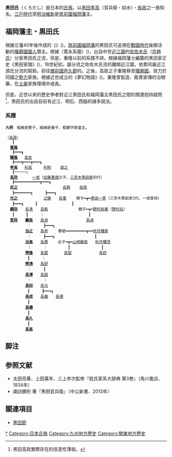 {{japanese|image=Kuroda Fuji (No background and Black color drawing).svg|japanese=黒田氏|kana=くろだし|romaji=Kuroda-shi}}

'''黒田氏'''（くろだし）是日本的[[氏族|氏族]]。以[[黑田孝高|黑田孝高]]（官兵衛・如水）・[[黑田長政|長政]]之一族知名。[[江戶時代|江戶時代]]至[[明治維新|明治維新]]是[[筑前國|筑前國]][[福岡藩|福岡藩]]主。

== 福岡藩主・黒田氏 ==
根據立藩40年後作成的《{{link-ja|寛永諸家系圖傳|寛永諸家系図伝}}》({{lang-ja|『寛永諸家系図伝』}})，[[筑前國|筑前國]][[福岡藩|福岡藩]]的黑田氏可追溯在[[戰國時代_(日本)|戰國時代]]後期活動的[[播磨國|播磨國]][[國人眾|國人]]領主{{link-ja|黑田重隆|黒田重隆}}。根據〈寛永系圖〉({{lang-ja|『寛永系図』}})，出自中世[[近江國|近江國]]的[[佐佐木氏|佐佐木氏]]（[[京極氏|京極氏]]）分家黑田氏之流，但是，重隆以前的系譜不詳。根據福岡藩士{{link-ja|貝原益軒|貝原益軒}}編纂的黑田家正史《黑田家譜》({{lang-ja|『黒田家譜』}})，16世紀初，屬{{link-ja|近江源氏|近江源氏}}分流之佐佐木氏流的{{link-ja|黑田高政 (戰國時代)|黒田高政 (戦国時代)|高政}}離開近江國，依靠同屬近江源氏分流的{{link-ja|加地氏|加地氏}}幫助，前往[[備前國|備前國]][[邑久郡|邑久郡]]的{{link-ja|長船町福岡|長船町福岡|福岡}}。之後，高政之子重隆移至[[播磨國|播磨國]]，效力於同國之[[豪族|勢力]]家族{{link-ja|小寺氏|小寺氏}}。根據近世成立的《夢幻物語》({{lang-ja|『夢幻物語』}})，重隆曾製造、販賣家傳的治眼藥，在[[土豪_(日本)|土豪]]家族環境中成長。

但是，近世以來的歷史學者對近江黑田氏和福岡藩主黑田氏之間的關連抱持疑問<ref>黑田高政實際存在的信憑性薄弱。</ref>，黑田氏的出自目前有近江、明石、西脇的諸多說法。

=== 系譜 ===
 '''凡例'''　粗線是實子、細線是養子、粗體字是當主。

 （[[黑田高政_(戰國時代)|高政]]）
    ┃
   '''[[黑田重隆|重隆]]'''
    ┣━━━┓
   '''[[黑田職隆|職隆]]'''   [[小寺休夢|高友]]
    ┣━━━┳━━━┳━━━┓
   '''[[黑田孝高|孝高]]'''   [[黑田利高|利高]]     [[黑田利則|利則]]    [[黑田直之|直之]]
    ┠─────┐
   '''[[黑田長政|長政]]'''  　　 [[黑田一成|一成]]（[[加藤重德|加藤重德]]之子、[[三奈木黑田家|三奈木黑田家]]初代）
    ┣━━━━━━━━━━━┳━━━┓
   '''[[黑田忠之|忠之]]'''                 　 [[黑田長興|長興]]    [[黑田高政_(東蓮寺藩主)|高政]]
    ┣━━━━━━━┓　　  ┣━━━┓
   '''[[黑田光之|光之]]'''　　        [[黑田之勝|之勝]]　　[[黑田長重|長重]]　　 勝子━┳━[[黑田一貫|黑田一貫]]（三奈木黑田家3代、一成曾孫）
    ┣━━━┓　　　┃　　　　　　　　　┃
   '''[[黑田綱政|綱政]]'''　　[[黑田長清|長清]]　　[[黑田長軌|長軌]]　　　　　　　　鶴子━┳━[[野村祐春|野村祐春]]（[[福岡藩|野村氏]]）
    ┃　　　┃　 　 ｜　　　　　　　　　　　 ┃
   '''[[黑田宣政|宣政]]'''　　'''[[黑田繼高|繼高]]'''　　[[黑田長貞|長貞]]　　　　　　　　　　[[黑田長貞|長貞]] 
   　　　　 ｜　 　 ┣━━━┓
   　　　　'''[[黑田治之|治之]]'''　　[[黑田長邦|長邦]]　　 春姫━━━━━━━━━┳━━[[秋月種美|秋月種美]]
   　　　　 ｜　 　 ┣━━━┓　　　　　　　　    ┃
   　　　　'''[[黑田治高|治高]]'''　　[[黑田長惠|長惠]]　　 此子━┳━[[山崎義俊|山崎義俊]]　　[[秋月種茂|秋月種茂]]
   　　　　 ｜　 　 ｜　　　    ┃ 　　　　　　　 ┃
   　　　　'''[[黑田齊隆|齊隆]]'''　　[[黑田長堅|長堅]]　 　 　[[黑田長堅|長堅]]　　　　  　　[[黑田長舒|長舒]]
   　　　　 ┃　　  ｜
   　　　　'''[[黑田齊清|齊清]]'''　　[[黑田長舒|長舒]]
   　　　　 ｜　 　 ┃
   　　　　'''[[黑田長溥|長溥]]'''　　[[黑田長韶|長韶]]　　
   　　　　 ｜　 　 ｜
   　　　　'''[[黑田長知|長知]]'''　　[[黑田長元|長元]]
   　　　　 ┃　 　 ┣━━━┓
   　　　　'''[[黑田長成|長成]]'''　　[[黑田長義|長義]]　　[[黑田長德|長德]]
   　　　　 ┃
   　　　　'''[[黑田長禮|長禮]]'''
   　　　　 ┃
   　　　　'''[[黑田長久|長久]]'''
   　　　　 ┃
   　　　　'''[[黑田長高|長高]]'''

== 脚注 ==
{{reflist}}

== 参照文献 ==
* 太田亮著、上田萬年、三上参次監修『姓氏家系大辞典 第3巻』（角川書店、1934年）
* 諏訪勝則 著『黒田官兵衛』（中公新書、2013年）

== 關連項目 ==
* [[黑田節|黑田節]]

{{DEFAULTSORT:Kuroda-shi}}
[[Category:黑田氏|*]]
[[Category:日本氏族|Category:日本氏族]]
[[Category:九州地方歷史|Category:九州地方歷史]]
[[Category:關東地方歷史|Category:關東地方歷史]]